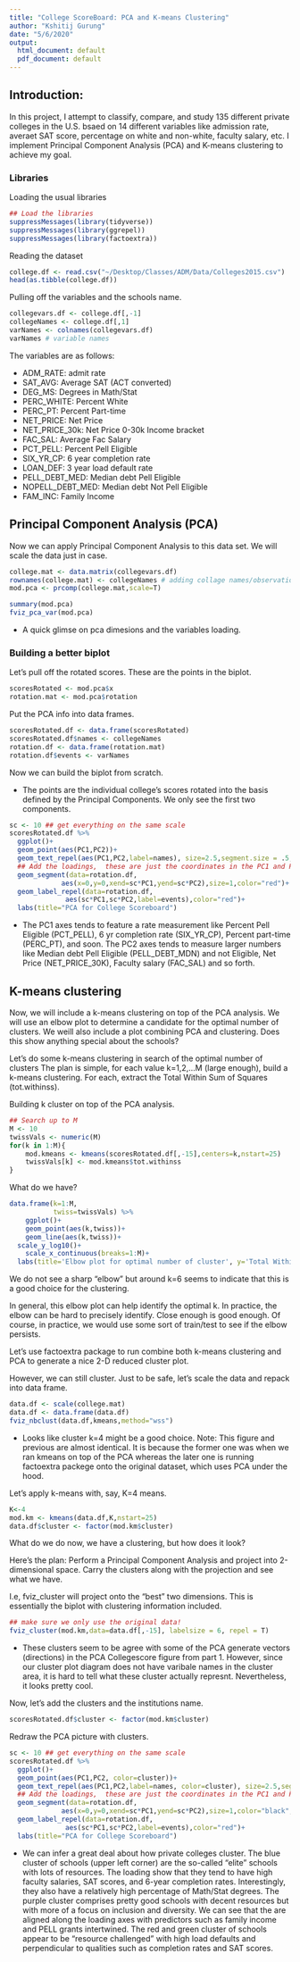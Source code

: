 ```yaml
---
title: "College ScoreBoard: PCA and K-means Clustering"
author: "Kshitij Gurung"
date: "5/6/2020"
output:
  html_document: default
  pdf_document: default
---
```

## Introduction:

In this project, I attempt to classify, compare, and study 135 different private colleges in the U.S. bsaed on 14 different variables like admission rate, averaet SAT score, percentage on white and non-white, faculty salary, etc. I implement Principal Component Analysis (PCA) and K-means clustering to achieve my goal. 

### Libraries
Loading the usual libraries
```r
## Load the libraries
suppressMessages(library(tidyverse))
suppressMessages(library(ggrepel))
suppressMessages(library(factoextra))
```

Reading the dataset
```r
college.df <- read.csv("~/Desktop/Classes/ADM/Data/Colleges2015.csv")
head(as.tibble(college.df))
```

Pulling off the variables and the schools name.
```r
collegevars.df <- college.df[,-1] 
collegeNames <- college.df[,1]
varNames <- colnames(collegevars.df)
varNames # variable names
```

The variables are as follows:

  * ADM_RATE: admit rate
  * SAT_AVG: Average SAT (ACT converted)
  * DEG_MS: Degrees in Math/Stat
  * PERC_WHITE: Percent White
  * PERC_PT: Percent Part-time
  * NET_PRICE: Net Price
  * NET_PRICE_30k: Net Price 0-30k Income bracket
  * FAC_SAL: Average Fac Salary
  * PCT_PELL: Percent Pell Eligible
  * SIX_YR_CP: 6 year completion rate
  * LOAN_DEF: 3 year load default rate
  * PELL_DEBT_MED: Median debt Pell Eligible
  * NOPELL_DEBT_MED: Median debt Not Pell Eligible
  * FAM_INC: Family Income

## Principal Component Analysis (PCA)

Now we can apply Principal Component Analysis to this data set. We will scale the data just in case.
```r
college.mat <- data.matrix(collegevars.df)
rownames(college.mat) <- collegeNames # adding collage names/observations
mod.pca <- prcomp(college.mat,scale=T)
```

```r
summary(mod.pca)
fviz_pca_var(mod.pca)
```

- A quick glimse on pca dimesions and the variables loading.

### Building a better  biplot
Let's pull off the rotated scores. These are the points in the biplot. 
```r
scoresRotated <- mod.pca$x
rotation.mat <- mod.pca$rotation
```

Put the PCA info into data frames.
```r
scoresRotated.df <- data.frame(scoresRotated)
scoresRotated.df$names <- collegeNames
rotation.df <- data.frame(rotation.mat)
rotation.df$events <- varNames
```

Now we can build the biplot from scratch.

  * The points are the individual college's scores rotated into the  basis  defined by the Principal Components. We only see the first two components. 
```r
sc <- 10 ## get everything on the same scale
scoresRotated.df %>% 
  ggplot()+
  geom_point(aes(PC1,PC2))+
  geom_text_repel(aes(PC1,PC2,label=names), size=2.5,segment.size = .5, alpha = .8)+
  ## Add the loadings,  these are just the coordinates in the PC1 and PC2 vectors
  geom_segment(data=rotation.df,
             aes(x=0,y=0,xend=sc*PC1,yend=sc*PC2),size=1,color="red")+
  geom_label_repel(data=rotation.df,
              aes(sc*PC1,sc*PC2,label=events),color="red")+
  labs(title="PCA for College Scoreboard")
```

- The PC1 axes tends to feature a rate measurement like Percent Pell Eligible (PCT_PELL), 6 yr completion rate (SIX_YR_CP), Percent part-time (PERC_PT), and soon. The PC2 axes tends to measure larger numbers like Median debt Pell Eligible (PELL_DEBT_MDN) and not Eligible, Net Price (NET_PRICE_30K), Faculty salary (FAC_SAL) and so forth. 

## K-means clustering 

Now, we will include a k-means clustering on top of the PCA analysis. We will use an elbow plot to determine a candidate for the optimal number of clusters. We weill also include a plot combining PCA and clustering. Does this show anything special about the schools?


Let's do some k-means clustering in search of the optimal number of clusters The plan is simple, for each value k=1,2,...M (large enough), build a k-means  clustering. For each, extract the Total Within Sum of Squares (tot.withinss).

Building k cluster on top of the PCA analysis.
```r
## Search up to M
M <- 10
twissVals <- numeric(M)
for(k in 1:M){
    mod.kmeans <- kmeans(scoresRotated.df[,-15],centers=k,nstart=25)
    twissVals[k] <- mod.kmeans$tot.withinss
}
```
What do we have?
```r
data.frame(k=1:M,
           twiss=twissVals) %>%
    ggplot()+
    geom_point(aes(k,twiss))+
    geom_line(aes(k,twiss))+
  scale_y_log10()+
    scale_x_continuous(breaks=1:M)+
  labs(title='Elbow plot for optimal number of cluster', y='Total Within Sum of Squares')
```

We do not see a sharp "elbow" but around k=6 seems to indicate that this is a good choice for the clustering.

In general, this elbow plot can help identify the optimal k. In practice, the elbow can be hard to precisely identify. Close enough is good enough. Of course, in practice, we would use some sort of train/test to see if the elbow persists. 

Let's use factoextra package to run combine both k-means clustering and PCA to generate a nice 2-D reduced cluster plot.

However, we can still cluster. Just to be safe, let's scale the data and repack into data frame.
```r
data.df <- scale(college.mat)
data.df <- data.frame(data.df)
fviz_nbclust(data.df,kmeans,method="wss")
```

- Looks like cluster k=4  might be a good choice. 
Note: This figure and previous are almost identical. It is because the former one was when we ran kmeans on top of the PCA whereas the later one is running factoextra packege onto the original dataset, which uses PCA under the hood.

Let's apply k-means with, say, K=4 means.
```r
K<-4
mod.km <- kmeans(data.df,K,nstart=25)
data.df$cluster <- factor(mod.km$cluster)
```

What do we do now, we have a clustering, but how does it look? 

Here's the plan: Perform a Principal Component Analysis and project into 2-dimensional space. Carry the clusters along with the projection and see what  we have.

I.e, fviz_cluster will project onto the "best" two dimensions. This is essentially the biplot with clustering information included. 
```r
## make sure we only use the original data!
fviz_cluster(mod.km,data=data.df[,-15], labelsize = 6, repel = T)
```

- These clusters seem to be agree with some of the PCA generate vectors (directions) in the PCA Collegescore figure from part 1. However, since our cluster plot diagram does not have varibale names in the cluster area, it is hard to tell what these cluster actually represnt. Nevertheless, it looks pretty cool.

Now, let's add the clusters and the institutions name.
```r
scoresRotated.df$cluster <- factor(mod.km$cluster)
```

Redraw the PCA picture with clusters.
```r
sc <- 10 ## get everything on the same scale
scoresRotated.df %>% 
  ggplot()+
  geom_point(aes(PC1,PC2, color=cluster))+
  geom_text_repel(aes(PC1,PC2,label=names, color=cluster), size=2.5,segment.size = 1.5)+
  ## Add the loadings,  these are just the coordinates in the PC1 and PC2 vectors
  geom_segment(data=rotation.df,
             aes(x=0,y=0,xend=sc*PC1,yend=sc*PC2),size=1,color="black", alpha = 0.7)+
  geom_label_repel(data=rotation.df,
              aes(sc*PC1,sc*PC2,label=events),color="red")+
  labs(title="PCA for College Scoreboard")

```

- We can infer a great deal about how private colleges cluster. The blue cluster of schools (upper left corner) are the so-called "elite" schools with lots of resources. The loading show that they tend to have high faculty salaries, SAT scores, and 6-year completion rates. Interestingly, they also have a relatively high percentage of Math/Stat degrees. The purple cluster  comprises pretty good schools with decent resources but with more of a focus on inclusion and diversity. We can see that the are aligned along the loading axes with predictors such as family income and PELL grants intertwined. The red and green cluster of schools appear to be "resource challenged" with high load defaults and perpendicular to  qualities such as completion rates and SAT scores.

